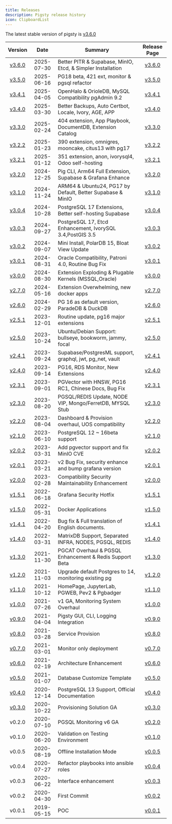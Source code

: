 ```yaml
---
title: Releases
description: Pigsty release history
icon: ClipboardList
---
```


The latest stable version of pigsty is [v3.6.0](/release/v3.6)

|         Version         |    Date    | Summary                                                     |                                       Release Page                                        |
|:-----------------------:|:----------:|-------------------------------------------------------------|:-----------------------------------------------------------------------------------------:|
| [v3.6.0](/release/v3.6) | 2025-07-30 | Better PITR & Supabase, MinIO, Etcd, & Simpler Installation |               [v3.6.0](https://github.com/pgsty/pigsty/releases/tag/v3.6.0)               |
| [v3.5.0](/release/v3.5) | 2025-06-16 | PG18 beta, 421 ext, monitor & pgsql refactor                |               [v3.5.0](https://github.com/pgsty/pigsty/releases/tag/v3.5.0)               |
| [v3.4.1](/release#v341) | 2025-04-05 | OpenHalo & OrioleDB, MySQL Compatibility pgAdmin 9.2        |               [v3.4.1](https://github.com/pgsty/pigsty/releases/tag/v3.4.1)               |
| [v3.4.0](/release#v340) | 2025-03-30 | Better Backups, Auto Certbot, Locale, Ivory, AGE, APP       |               [v3.4.0](https://github.com/pgsty/pigsty/releases/tag/v3.4.0)               |
| [v3.3.0](/release#v330) | 2025-02-24 | 404 extension, App Playbook, DocumentDB, Extension Catalog  |               [v3.3.0](https://github.com/pgsty/pigsty/releases/tag/v3.3.2)               |
| [v3.2.2](/release#v322) | 2025-01-23 | 390 extension, omnigres, mooncake, citus13 with pg17        |               [v3.2.2](https://github.com/pgsty/pigsty/releases/tag/v3.2.2)               |
| [v3.2.1](/release#v321) | 2025-01-12 | 351 extension, anon, ivorysql4, Odoo self-hosting           |               [v3.2.1](https://github.com/pgsty/pigsty/releases/tag/v3.2.1)               |
| [v3.2.0](/release#v320) | 2024-12-25 | Pig CLI, Arm64 Full Extension, Supabase & Grafana Enhance   |               [v3.2.0](https://github.com/pgsty/pigsty/releases/tag/v3.2.0)               |
| [v3.1.0](/release#v310) | 2024-11-24 | ARM64 & Ubuntu24, PG17 by Default, Better Supabase & MinIO  |               [v3.1.0](https://github.com/pgsty/pigsty/releases/tag/v3.1.0)               |
| [v3.0.4](/release#v304) | 2024-10-28 | PostgreSQL 17 Extensions, Better self-hosting Supabase      |               [v3.0.4](https://github.com/pgsty/pigsty/releases/tag/v3.0.4)               |
| [v3.0.3](/release#v303) | 2024-09-27 | PostgreSQL 17, Etcd Enhancement, IvorySQL 3.4,PostGIS 3.5   |               [v3.0.3](https://github.com/pgsty/pigsty/releases/tag/v3.0.3)               |
| [v3.0.2](/release#v302) | 2024-09-07 | Mini Install, PolarDB 15, Bloat View Update                 |               [v3.0.2](https://github.com/pgsty/pigsty/releases/tag/v3.0.2)               |
| [v3.0.1](/release#v301) | 2024-08-31 | Oracle Compatibility, Patroni 4.0, Routine Bug Fix          |               [v3.0.1](https://github.com/pgsty/pigsty/releases/tag/v3.0.1)               |
| [v3.0.0](/release#v300) | 2024-08-30 | Extension Exploding & Plugable Kernels (MSSQL,Oracle)       |               [v3.0.0](https://github.com/pgsty/pigsty/releases/tag/v3.0.0)               |
| [v2.7.0](/release#v270) | 2024-05-16 | Extension Overwhelming, new docker apps                     |               [v2.7.0](https://github.com/pgsty/pigsty/releases/tag/v2.7.0)               |
| [v2.6.0](/release#v260) | 2024-02-29 | PG 16 as default version, ParadeDB & DuckDB                 |               [v2.6.0](https://github.com/pgsty/pigsty/releases/tag/v2.6.0)               |
| [v2.5.1](/release#v251) | 2023-12-01 | Routine update, pg16 major extensions                       |               [v2.5.1](https://github.com/pgsty/pigsty/releases/tag/v2.5.1)               |
| [v2.5.0](/release#v250) | 2023-10-24 | Ubuntu/Debian Support: bullseye, bookworm, jammy, focal     |               [v2.5.0](https://github.com/pgsty/pigsty/releases/tag/v2.5.0)               |
| [v2.4.1](/release#v241) | 2023-09-24 | Supabase/PostgresML support, graphql, jwt, pg_net, vault    |               [v2.4.1](https://github.com/pgsty/pigsty/releases/tag/v2.4.1)               |
| [v2.4.0](/release#v240) | 2023-09-14 | PG16, RDS Monitor, New Extensions                           |               [v2.4.0](https://github.com/pgsty/pigsty/releases/tag/v2.4.0)               |
| [v2.3.1](/release#v231) | 2023-09-01 | PGVector with HNSW, PG16 RC1, Chinese Docs, Bug Fix         |               [v2.3.1](https://github.com/pgsty/pigsty/releases/tag/v2.3.1)               |
| [v2.3.0](/release#v230) | 2023-08-20 | PGSQL/REDIS Update, NODE VIP, Mongo/FerretDB, MYSQL Stub    |               [v2.3.0](https://github.com/pgsty/pigsty/releases/tag/v2.3.0)               |
| [v2.2.0](/release#v220) | 2023-08-04 | Dashboard & Provision overhaul, UOS compatibility           |               [v2.2.0](https://github.com/pgsty/pigsty/releases/tag/v2.2.0)               |
| [v2.1.0](/release#v210) | 2023-06-10 | PostgreSQL 12 ~ 16beta support                              |               [v2.1.0](https://github.com/pgsty/pigsty/releases/tag/v2.1.0)               |
| [v2.0.2](/release#v202) | 2023-03-31 | Add pgvector support and fix MinIO CVE                      |               [v2.0.2](https://github.com/pgsty/pigsty/releases/tag/v2.0.2)               |
| [v2.0.1](/release#v201) | 2023-03-21 | v2 Bug Fix, security enhance and bump grafana version       |               [v2.0.1](https://github.com/pgsty/pigsty/releases/tag/v2.0.1)               |
| [v2.0.0](/release#v200) | 2023-02-28 | Compatibility Security Maintainability Enhancement          |               [v2.0.0](https://github.com/pgsty/pigsty/releases/tag/v2.0.0)               |
| [v1.5.1](/release#v151) | 2022-06-18 | Grafana Security Hotfix                                     |               [v1.5.1](https://github.com/pgsty/pigsty/releases/tag/v1.5.1)               |
| [v1.5.0](/release#v150) | 2022-05-31 | Docker Applications                                         |               [v1.5.0](https://github.com/pgsty/pigsty/releases/tag/v1.5.0)               |
| [v1.4.1](/release#v141) | 2022-04-20 | Bug fix & Full translation of English documents.            |               [v1.4.1](https://github.com/pgsty/pigsty/releases/tag/v1.4.1)               |
| [v1.4.0](/release#v140) | 2022-03-31 | MatrixDB Support, Separated INFRA, NODES, PGSQL, REDIS      |               [v1.4.0](https://github.com/pgsty/pigsty/releases/tag/v1.4.0)               |
| [v1.3.0](/release#v130) | 2021-11-30 | PGCAT Overhaul & PGSQL Enhancement & Redis Support Beta     |               [v1.3.0](https://github.com/pgsty/pigsty/releases/tag/v1.3.0)               |
| [v1.2.0](/release#v120) | 2021-11-03 | Upgrade default Postgres to 14, monitoring existing pg      |               [v1.2.0](https://github.com/pgsty/pigsty/releases/tag/v1.2.0)               |
| [v1.1.0](/release#v110) | 2021-10-12 | HomePage, JupyterLab, PGWEB, Pev2 & Pgbadger                |               [v1.1.0](https://github.com/pgsty/pigsty/releases/tag/v1.1.0)               |
| [v1.0.0](/release#v100) | 2021-07-26 | v1 GA, Monitoring System Overhaul                           |               [v1.0.0](https://github.com/pgsty/pigsty/releases/tag/v1.0.0)               |
| [v0.9.0](/release#v090) | 2021-04-04 | Pigsty GUI, CLI, Logging Integration                        |               [v0.9.0](https://github.com/pgsty/pigsty/releases/tag/v0.9.0)               |
| [v0.8.0](/release#v080) | 2021-03-28 | Service Provision                                           |               [v0.8.0](https://github.com/pgsty/pigsty/releases/tag/v0.8.0)               |
| [v0.7.0](/release#v070) | 2021-03-01 | Monitor only deployment                                     |               [v0.7.0](https://github.com/pgsty/pigsty/releases/tag/v0.7.0)               |
| [v0.6.0](/release#v060) | 2021-02-19 | Architecture Enhancement                                    |               [v0.6.0](https://github.com/pgsty/pigsty/releases/tag/v0.6.0)               |
| [v0.5.0](/release#v050) | 2021-01-07 | Database Customize Template                                 |               [v0.5.0](https://github.com/pgsty/pigsty/releases/tag/v0.5.0)               |
| [v0.4.0](/release#v040) | 2020-12-14 | PostgreSQL 13 Support, Official Documentation               |               [v0.4.0](https://github.com/pgsty/pigsty/releases/tag/v0.4.0)               |
| [v0.3.0](/release#v030) | 2020-10-22 | Provisioning Solution GA                                    |               [v0.3.0](https://github.com/pgsty/pigsty/releases/tag/v0.3.0)               |
|         v0.2.0          | 2020-07-10 | PGSQL Monitoring v6 GA                                      | [v0.2.0](https://github.com/pgsty/pigsty/commit/385e33a62a19817e8ba19997260e6b77d99fe2ba) |
|         v0.1.0          | 2020-06-20 | Validation on Testing Environment                           | [v0.1.0](https://github.com/pgsty/pigsty/commit/1cf2ea5ee91db071de00ec805032928ff582453b) |
|         v0.0.5          | 2020-08-19 | Offline Installation Mode                                   | [v0.0.5](https://github.com/pgsty/pigsty/commit/0fe9e829b298fe5e56307de3f78c95071de28245) |
|         v0.0.4          | 2020-07-27 | Refactor playbooks into ansible roles                       | [v0.0.4](https://github.com/pgsty/pigsty/commit/90b44259818d2c71e37df5250fe8ed1078a883d0) |
|         v0.0.3          | 2020-06-22 | Interface enhancement                                       | [v0.0.3](https://github.com/pgsty/pigsty/commit/4c5c68ccd57bc32a9e9c98aa3f264aa19f45c7ee) |
|         v0.0.2          | 2020-04-30 | First Commit                                                | [v0.0.2](https://github.com/pgsty/pigsty/commit/dd646775624ddb33aef7884f4f030682bdc371f8) |
|         v0.0.1          | 2019-05-15 | POC                                                         |   [v0.0.1](https://github.com/Vonng/pg/commit/fa2ade31f8e81093eeba9d966c20120054f0646b)   |


